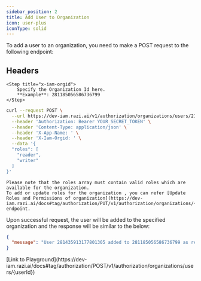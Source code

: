 ```yaml
---
sidebar_position: 2
title: Add User to Organization
icon: user-plus
iconType: solid
---
```




<UserTypeLoggedInWarning />


To add a user to an organization, you need to make a POST request to the following endpoint:

## Headers
<Steps>

    <Step title="x-iam-orgid">
        Specify the Organization Id here.
        **Example**: 281185056586736799
    </Step>
</Steps>

```bash
curl --request POST \
  --url https://dev-iam.razi.ai/v1/authorization/organizations/users/21892002 \
  --header 'Authorization: Bearer YOUR_SECRET_TOKEN' \
  --header 'Content-Type: application/json' \
  --header 'X-App-Name: ' \
  --header 'X-Iam-Orgid: ' \
  --data '{
  "roles": [
    "reader",
    "writer"
  ]
}'
```
<Note>

    Please note that the roles array must contain valid roles which are available for the organization.
    To add or update roles for the organization , you can refer [Update Roles and Permissions of organization](https://dev-iam.razi.ai/docs#tag/authorization/PUT/v1/authorization/organizations/{orgId}/roles) endpoint.

</Note>


Upon successful request, the user will be added to the specified organization and the response will be similar to the below:

```json
{
  "message": "User 281435913177801305 added to 281185056586736799 as reader, writer"
}
```


<Tip>
    [Link to Playground](https://dev-iam.razi.ai/docs#tag/authorization/POST/v1/authorization/organizations/users/{userId})
</Tip>


